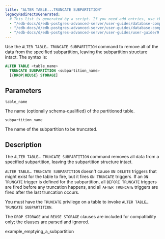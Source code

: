 ```yaml
---
title: "ALTER TABLE...TRUNCATE SUBPARTITION"
legacyRedirectsGenerated:
  # This list is generated by a script. If you need add entries, use the `legacyRedirects` key.
  - "/edb-docs/d/edb-postgres-advanced-server/user-guides/database-compatibility-for-oracle-developers-guide/9.6/Database_Compatibility_for_Oracle_Developers_Guide_v9.6.1.117.html"
  - "/edb-docs/d/edb-postgres-advanced-server/user-guides/database-compatibility-for-oracle-developers-guide/9.5/Database_Compatibility_for_Oracle_Developers_Guide.1.342.html"
  - "/edb-docs/d/edb-postgres-advanced-server/user-guides/user-guide/9.5/EDB_Postgres_Enterprise_Guide.1.066.html"
---
```


<div id="alter_table_truncate_subpartition" class="registered_link"></div>

Use the `ALTER TABLE… TRUNCATE SUBPARTITION` command to remove all of the data from the specified subpartition, leaving the subpartition structure intact. The syntax is:

```sql
ALTER TABLE <table_name>
  TRUNCATE SUBPARTITION <subpartition_name>
  [{DROP|REUSE} STORAGE]
```

## Parameters

`table_name`

 The name (optionally schema-qualified) of the partitioned table.

`subpartition_name`

 The name of the subpartition to be truncated.

## Description

The `ALTER TABLE… TRUNCATE SUBPARTITION` command removes all data from a specified subpartition, leaving the subpartition structure intact.

`ALTER TABLE… TRUNCATE SUBPARTITION` doesn't cause `ON DELETE` triggers that might exist for the table to fire, but it fires `ON TRUNCATE` triggers. If an `ON TRUNCATE` trigger is defined for the subpartition, all `BEFORE TRUNCATE` triggers are fired before any truncation happens, and all `AFTER TRUNCATE` triggers are fired after the last truncation occurs.

You must have the `TRUNCATE` privilege on a table to invoke `ALTER TABLE… TRUNCATE SUBPARTITION`.

The `DROP STORAGE` and `REUSE STORAGE` clauses are included for compatibility only; the clauses are parsed and ignored.

<div class="toctree" maxdepth="3">

example_emptying_a_subpartition

</div>
